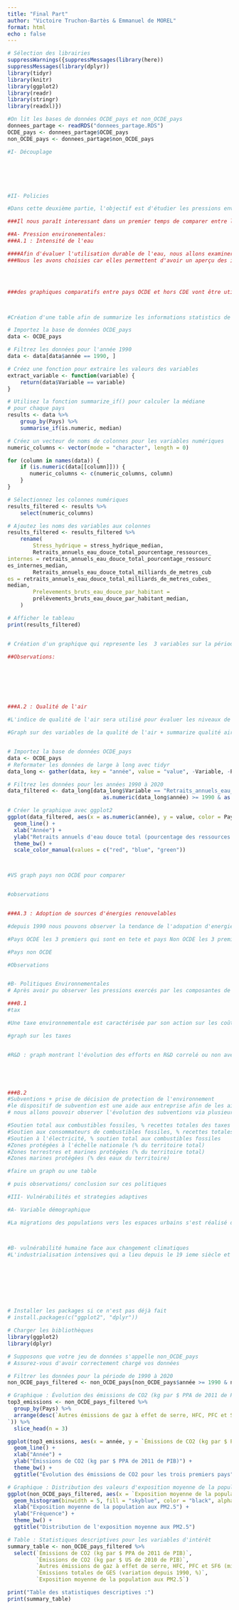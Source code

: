 ```yaml
---
title: "Final Part"
author: "Victoire Truchon-Bartès & Emmanuel de MOREL"
format: html
echo : false
---
```



```r
# Sélection des librairies
suppressWarnings({suppressMessages(library(here))
suppressMessages(library(dplyr))
library(tidyr)
library(knitr)
library(ggplot2)
library(readr)
library(stringr)
library(readxl)})
```

```r
#On lit les bases de données OCDE_pays et non_OCDE_pays
donnees_partage <- readRDS("donnees_partage.RDS")
OCDE_pays <- donnees_partage$OCDE_pays
non_OCDE_pays <- donnees_partage$non_OCDE_pays
```


```r
#I- Découplage






#II- Policies 

#Dans cette deuxième partie, l'objectif est d'étudier les pressions environnementales sur les ressources exercé par les composantes du PIb, puis les politiques mises en place pour réduire cela. 

###Il nous paraît interessant dans un premier temps de comparer entre les pays OCDE et hors OCDE les differentes intensité sur l'eau, la qualité de l'air, et l'adpatation des ressources renouvelables. 

##A- Pression environementales: 
###A.1 : Intensité de l'eau 

####Afin d'évaluer l'utilisation durable de l'eau, nous allons examiner l'intensité de l'eau par habitant et par unité de production. Nos variables principales utilisés sont : Prélèvements bruts d'eau douce par habitant, Stress hydrique (total des prélèvements d'eau douce en % des ressources internes renouvelables),Retraits annuels d’eau douce, total (% des ressources internes), Retraits annuels d’eau douce, (total milliards de mètres cubes). 
###Nous les avons choisies car elles permettent d'avoir un aperçu des impact et des utilisations intensives sur l'eau, une ressource qui va venir à manquer. Il va aussi être interessant de se rendre compte des différents accès à l'eau selon les régions du monde, car 1 personne sur 3 n'y a pas accès créant un nombre élévé de dèces du à ce manque important.




###des graphiques comparatifs entre pays OCDE et hors CDE vont être utilisé afin d'illsutrer les différences d'utilisation de l'eau selon les régions du monde et leurs économies. 



#Création d'une table afin de summarize les informations statistics de ces 4 variables concernant l'eau. #cependant je n'  rrive pas à completement finaliser et je ne trouve pas des valeurs cohérentes, soit toutes pareilles soit des 0 ...

# Importez la base de données OCDE_pays
data <- OCDE_pays

# Filtrez les données pour l'année 1990
data <- data[data$année == 1990, ]

# Créez une fonction pour extraire les valeurs des variables
extract_variable <- function(variable) {
    return(data$Variable == variable)
}

# Utilisez la fonction summarize_if() pour calculer la médiane
# pour chaque pays
results <- data %>%
    group_by(Pays) %>%
    summarise_if(is.numeric, median)

# Créez un vecteur de noms de colonnes pour les variables numériques
numeric_columns <- vector(mode = "character", length = 0)

for (column in names(data)) {
    if (is.numeric(data[[column]])) {
       numeric_columns <- c(numeric_columns, column)
    }
}

# Sélectionnez les colonnes numériques
results_filtered <- results %>%
    select(numeric_columns)

# Ajoutez les noms des variables aux colonnes
results_filtered <- results_filtered %>%
    rename(
        Stress_hydrique = stress_hydrique_median,
        Retraits_annuels_eau_douce_total_pourcentage_ressources_
internes = retraits_annuels_eau_douce_total_pourcentage_ressourc
es_internes_median,
        Retraits_annuels_eau_douce_total_milliards_de_metres_cub
es = retraits_annuels_eau_douce_total_milliards_de_metres_cubes_
median,
        Prelevements_bruts_eau_douce_par_habitant =
        prélèvements_bruts_eau_douce_par_habitant_median,
    )

# Afficher le tableau
print(results_filtered)


# Création d'un graphique qui represente les  3 variables sur la période de 1990 à 2020 pour les pays de l'OCDE. 

##Observations: 







###A.2 : Qualité de l'air 

#L'indice de qualité de l'air sera utilisé pour évaluer les niveaux de pollution atmoshpériques. Cette donnée interessante pourra aussi nous donner des indices sur les secteurs intensifs des pays. Un pays au secteur industriel principale aura tendance à peut-être rejeté plus de CO2 dans l'air qu'un autre. 

#Graph sur des variables de la qualité de l'air + summarize qualité air 


# Importez la base de données OCDE_pays
data <- OCDE_pays
# Reformater les données de large à long avec tidyr
data_long <- gather(data, key = "année", value = "value", -Variable, -Pays)

# Filtrez les données pour les années 1990 à 2020
data_filtered <- data_long[data_long$Variable == "Retraits_annuels_eau_douce_total_pourcentage_ressources_internes" & 
                              as.numeric(data_long$année) >= 1990 & as.numeric(data_long$année) <= 2020, ]

# Créer le graphique avec ggplot2
ggplot(data_filtered, aes(x = as.numeric(année), y = value, color = Pays)) +
  geom_line() +
  xlab("Année") +
  ylab("Retraits annuels d'eau douce total (pourcentage des ressources internes)") +
  theme_bw() +
  scale_color_manual(values = c("red", "blue", "green"))



#VS graph pays non OCDE pour comparer


#observations 


###A.3 : Adoption de sources d'énergies renouvelables

#depuis 1990 nous pouvons observer la tendance de l'adopation d'energie renouvelable et les pays qui en sont les moteurs. 

#Pays OCDE les 3 premiers qui sont en tete et pays Non OCDE les 3 premiers 

#Pays non OCDE

#Observations


#B- Politiques Environnementales
# Après avoir pu observer les pressions exercés par les composantes de notre activité économique, nous allons pouvoir nous interesser aux politiques mises en place pour les réguler. 

###B.1
#tax

#Une taxe environnementale est caractérisée par son action sur les coûts des activités ou les prix des produits qui ont un effet négatif sur l'environnement. C'est une internalisation de l'externalité négative. 

#graph sur les taxes 


#R&D : graph montrant l'évolution des efforts en R&D correlé ou non avec après les subventions ou aussi la transition vers les nergies renouvelable ?





###B.2 
#Subventions + prise de décision de protection de l'environnement 
#le dispositif de subvention est une aide aux entreprise afin de les aider dans leurs transitions écologique pour aller vers des énergies plus durables. 
# nous allons pouvoir observer l'évolution des subventions via plusieurs variables: 

#Soutien total aux combustibles fossiles, % recettes totales des taxes
#Soutien aux consommateurs de combustibles fossiles, % recettes totales des taxes
#Soutien à l'électricité, % soutien total aux combustibles fossiles
#Zones protégées à l'échelle nationale (% du territoire total)
#Zones terrestres et marines protégées (% du territoire total)
#Zones marines protégées (% des eaux du territoire)

#faire un graph ou une table

# puis observations/ conclusion sur ces politiques 

```
```r
#III- Vulnérabilités et strategies adaptives

#A- Variable démographique 

#La migrations des populations vers les espaces urbains s'est réalisé de manière continu depuis l'industrialisation au 19 ième siècle. Aujurd'hui les espaces ruraux sont vides mais à cause d'une pression environementales qui devient trop elevés, et dérangeante ce mouvement peut avoir changer. Nous allons analyser ces migrations dans un graph afin de nous rendre compte depuis 1990 des ces évolutions. La Worldbank à plus de variable sur les indices urbains, tandis que l'OCDE est plus tourné vers les migrations, ce qui va nous permettre d'avoir un grand calibre de donnée.  



#B- vulnérabilité humaine face aux changement climatiques
#L'industrialisation intensives qui a lieu depuis le 19 ieme siècle et la consommation de masse des 30 glorieuses n'a pas laissé notre planète indemne. En effet, les catastrophes naturelles se multiplient et nous sommes totalement vulnérable face à cet nature déchainé. 









```


```r
# Installer les packages si ce n'est pas déjà fait
# install.packages(c("ggplot2", "dplyr"))

# Charger les bibliothèques
library(ggplot2)
library(dplyr)

# Supposons que votre jeu de données s'appelle non_OCDE_pays
# Assurez-vous d'avoir correctement chargé vos données

# Filtrer les données pour la période de 1990 à 2020
non_OCDE_pays_filtered <- non_OCDE_pays[non_OCDE_pays$année >= 1990 & non_OCDE_pays$année <= 2020, ]

# Graphique : Évolution des émissions de CO2 (kg par $ PPA de 2011 de PIB) pour les trois premiers pays
top3_emissions <- non_OCDE_pays_filtered %>%
  group_by(Pays) %>%
  arrange(desc(`Autres émissions de gaz à effet de serre, HFC, PFC et SF6 (milliers de tonnes métriques d’équivalent CO2)
`)) %>%
  slice_head(n = 3)

ggplot(top3_emissions, aes(x = année, y = `Émissions de CO2 (kg par $ PPA de 2011 de PIB)`, color = Pays)) +
  geom_line() +
  xlab("Année") +
  ylab("Émissions de CO2 (kg par $ PPA de 2011 de PIB)") +
  theme_bw() +
  ggtitle("Évolution des émissions de CO2 pour les trois premiers pays")

# Graphique : Distribution des valeurs d'exposition moyenne de la population aux PM2.5
ggplot(non_OCDE_pays_filtered, aes(x = `Exposition moyenne de la population aux PM2.5`)) +
  geom_histogram(binwidth = 5, fill = "skyblue", color = "black", alpha = 0.7) +
  xlab("Exposition moyenne de la population aux PM2.5") +
  ylab("Fréquence") +
  theme_bw() +
  ggtitle("Distribution de l'exposition moyenne aux PM2.5")

# Table : Statistiques descriptives pour les variables d'intérêt
summary_table <- non_OCDE_pays_filtered %>%
  select(`Émissions de CO2 (kg par $ PPA de 2011 de PIB)`,
         `Émissions de CO2 (kg par $ US de 2010 de PIB)`,
         `Autres émissions de gaz à effet de serre, HFC, PFC et SF6 (milliers de tonnes métriques d’équivalent CO2)`,
         `Émissions totales de GES (variation depuis 1990, %)`,
         `Exposition moyenne de la population aux PM2.5`)

print("Table des statistiques descriptives :")
print(summary_table)


```


